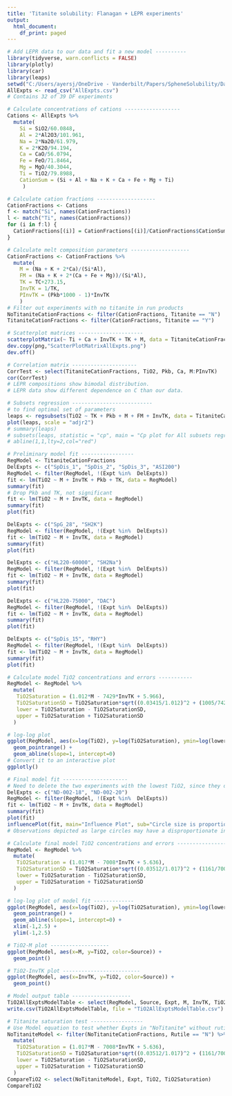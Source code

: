 ```yaml
---
title: 'Titanite solubility: Flanagan + LEPR experiments'
output:
  html_document:
    df_print: paged
---
```

```r
# Add LEPR data to our data and fit a new model ----------
library(tidyverse, warn.conflicts = FALSE)
library(plotly)
library(car)
library(leaps)
setwd("C:/Users/ayersj/OneDrive - Vanderbilt/Papers/SpheneSolubility/DataAnalysis/TitaniteExpts")
AllExpts <- read_csv("AllExpts.csv")
# Contains 32 of 39 DF experiments
```

```r
# Calculate concentrations of cations ------------------
Cations <- AllExpts %>%
  mutate(
    Si = SiO2/60.0848,
    Al = 2*Al2O3/101.961,
    Na = 2*Na2O/61.979,
    K = 2*K2O/94.194,
    Ca = CaO/56.0794,
    Fe = FeO/71.8464,
    Mg = MgO/40.3044,
    Ti = TiO2/79.8988,
    CationSum = (Si + Al + Na + K + Ca + Fe + Mg + Ti)
     )
```

```r
# Calculate cation fractions -------------------
CationFractions <- Cations
f <- match("Si", names(CationFractions))
l <- match("Ti", names(CationFractions))
for (i in f:l) {
  CationFractions[(i)] = CationFractions[(i)]/CationFractions$CationSum
}

```

```r
# Calculate melt composition parameters -------------------
CationFractions <- CationFractions %>%
  mutate(
    M = (Na + K + 2*Ca)/(Si*Al),
    FM = (Na + K + 2*(Ca + Fe + Mg))/(Si*Al),
    TK = TC+273.15,
    InvTK = 1/TK,
    PInvTK = (Pkb*1000 - 1)*InvTK
    )
# Filter out experiments with no titanite in run products
NoTitaniteCationFractions <- filter(CationFractions, Titanite == "N")
TitaniteCationFractions <- filter(CationFractions, Titanite == "Y")
```

```r
# Scatterplot matrices ---------------------
scatterplotMatrix(~ Ti + Ca + InvTK + TK + M, data = TitaniteCationFractions, groups = TitaniteCationFractions$Source, smooth = FALSE)
dev.copy(png,"ScatterPlotMatrixAllExpts.png")
dev.off()   

```

```r
# Correlation matrix ---------------------
CorrTest <- select(TitaniteCationFractions, TiO2, Pkb, Ca, M:PInvTK)
cor(CorrTest)
# LEPR compositions show bimodal distribution. 
# LEPR data show different dependence on C than our data. 
```


```r
# Subsets regression --------------------------
# to find optimal set of parameters 
leaps <- regsubsets(TiO2 ~ TK + Pkb + M + FM + InvTK, data = TitaniteCationFractions, nbest = 2) 
plot(leaps, scale = "adjr2")
# summary(leaps)
# subsets(leaps, statistic = "cp", main = "Cp plot for All subsets regression")
# abline(1,1,lty=2,col="red")
```

```r
# Preliminary model fit -----------------
RegModel <- TitaniteCationFractions
DelExpts <- c("SpDis_1", "SpDis_2", "SpDis_3", "ASI200")
RegModel <- filter(RegModel, !(Expt %in%  DelExpts))
fit <- lm(TiO2 ~ M + InvTK + Pkb + TK, data = RegModel)
summary(fit)
# Drop Pkb and TK, not significant
fit <- lm(TiO2 ~ M + InvTK, data = RegModel)
summary(fit)
plot(fit)
```

```r
DelExpts <- c("SpG_28", "SH2K")
RegModel <- filter(RegModel, !(Expt %in%  DelExpts))
fit <- lm(TiO2 ~ M + InvTK, data = RegModel)
summary(fit)
plot(fit)
```

```r
DelExpts <- c("HL220-60000", "SH2Na")
RegModel <- filter(RegModel, !(Expt %in%  DelExpts))
fit <- lm(TiO2 ~ M + InvTK, data = RegModel)
summary(fit)
plot(fit)
```


```r
DelExpts <- c("HL220-75000", "DAC")
RegModel <- filter(RegModel, !(Expt %in%  DelExpts))
fit <- lm(TiO2 ~ M + InvTK, data = RegModel)
summary(fit)
plot(fit)
```

```r
DelExpts <- c("SpDis_15", "RHY")
RegModel <- filter(RegModel, !(Expt %in%  DelExpts))
fit <- lm(TiO2 ~ M + InvTK, data = RegModel)
summary(fit)
plot(fit)

```

```r
# Calculate model TiO2 concentrations and errors -----------
RegModel <- RegModel %>%
  mutate(
   TiO2Saturation = (1.012*M - 7429*InvTK + 5.966),
   TiO2SaturationSD = TiO2Saturation*sqrt((0.03415/1.012)^2 + (1005/7429)^2),
   lower = TiO2Saturation - TiO2SaturationSD,
   upper = TiO2Saturation + TiO2SaturationSD
  )
```

```r
# log-log plot
ggplot(RegModel, aes(x=log(TiO2), y=log(TiO2Saturation), ymin=log(lower), ymax=log(upper))) +
  geom_pointrange() +
  geom_abline(slope=1, intercept=0)
# Convert it to an interactive plot
ggplotly()

```

```r
# Final model fit ---------------------
# Need to delete the two experiments with the lowest TiO2, since they don't fall on the trend and are likely below the detection limit
DelExpts <- c("ND-002-18", "ND-002-20")
RegModel <- filter(RegModel, !(Expt %in%  DelExpts))
fit <- lm(TiO2 ~ M + InvTK, data = RegModel)
summary(fit)
plot(fit)
influencePlot(fit, main="Influence Plot", sub="Circle size is proportional to Cook's distance")
# Observations depicted as large circles may have a disproportionate influence on the parameter estimates of the model. Points with Hat values above 0.2 have high leverage.
```
```r
# Calculate final model TiO2 concentrations and errors -----------------
RegModel <- RegModel %>%
  mutate(
   TiO2Saturation = (1.017*M - 7008*InvTK + 5.636),
   TiO2SaturationSD = TiO2Saturation*sqrt((0.03512/1.017)^2 + (1161/7008)^2),
   lower = TiO2Saturation - TiO2SaturationSD,
   upper = TiO2Saturation + TiO2SaturationSD
  )
```

```r
# log-log plot of model fit -------------
ggplot(RegModel, aes(x=log(TiO2), y=log(TiO2Saturation), ymin=log(lower), ymax=log(upper), color=Source)) +
  geom_pointrange() +
  geom_abline(slope=1, intercept=0) +
  xlim(-1,2.5) +
  ylim(-1,2.5)
```


```r
# TiO2-M plot -------------------
ggplot(RegModel, aes(x=M, y=TiO2, color=Source)) +
  geom_point()
```

```r
# TiO2-InvTK plot -------------------------
ggplot(RegModel, aes(x=InvTK, y=TiO2, color=Source)) +
  geom_point()
```

```r
# Model output table -------------------
TiO2AllExptsModelTable <- select(RegModel, Source, Expt, M, InvTK, TiO2, TiO2Saturation, TiO2SaturationSD)
write.csv(TiO2AllExptsModelTable, file = "TiO2AllExptsModelTable.csv")
```

```r
# Titanite saturation test -----------------
# Use Model equation to test whether Expts in "NoTitanite" without rutile are undersaturated. All should have been saturated. 
NoTitaniteModel <- filter(NoTitaniteCationFractions, Rutile == "N") %>%
  mutate(
   TiO2Saturation = (1.017*M - 7008*InvTK + 5.636),
   TiO2SaturationSD = TiO2Saturation*sqrt((0.03512/1.017)^2 + (1161/7008)^2),
   lower = TiO2Saturation - TiO2SaturationSD,
   upper = TiO2Saturation + TiO2SaturationSD
  )
CompareTiO2 <- select(NoTitaniteModel, Expt, TiO2, TiO2Saturation)
CompareTiO2
```

